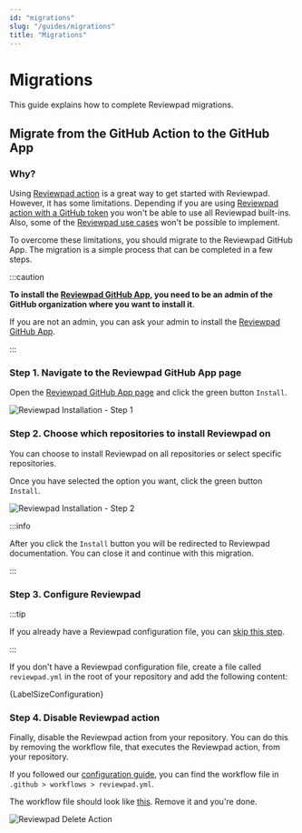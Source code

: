```yaml
---
id: "migrations"
slug: "/guides/migrations"
title: "Migrations"
---
```



# Migrations

This guide explains how to complete Reviewpad migrations.

## Migrate from the GitHub Action to the GitHub App

### Why?

Using [Reviewpad action](/getting-started/installation-action-tokenized) is a great way to get started with Reviewpad. However, it has some limitations. Depending if you are using [Reviewpad action with a GitHub token](/getting-started/installation-action-tokenized) you won't be able to use all Reviewpad built-ins. Also, some of the [Reviewpad use cases](/use-cases) won't be possible to implement.

To overcome these limitations, you should migrate to the Reviewpad GitHub App. The migration is a simple process that can be completed in a few steps.

:::caution

**To install the [Reviewpad GitHub App](https://github.com/apps/reviewpad), you need to be an admin of the GitHub organization where you want to install it**.

If you are not an admin, you can ask your admin to install the [Reviewpad GitHub App](https://github.com/apps/reviewpad).

:::

### Step 1. Navigate to the Reviewpad GitHub App page

Open the [Reviewpad GitHub App page](https://github.com/apps/reviewpad) and click the green button `Install`.

![Reviewpad Installation - Step 1](/img/installation/step1.png)

### Step 2. Choose which repositories to install Reviewpad on

You can choose to install Reviewpad on all repositories or select specific repositories.

Once you have selected the option you want, click the green button `Install`.

![Reviewpad Installation - Step 2](/img/installation/step2.png)

:::info

After you click the `Install` button you will be redirected to Reviewpad documentation. You can close it and continue with this migration.

:::

### Step 3. Configure Reviewpad

:::tip

If you already have a Reviewpad configuration file, you can [skip this step](#step-4-delete-reviewpad-action).

:::

If you don't have a Reviewpad configuration file, create a file called `reviewpad.yml` in the root of your repository and add the following content:

<CodeBlock language="yml" title="reviewpad.yml">{LabelSizeConfiguration}</CodeBlock>

### Step 4. Disable Reviewpad action

Finally, disable the Reviewpad action from your repository. You can do this by removing the workflow file, that executes the Reviewpad action, from your repository.

If you followed our [configuration guide](/getting-started/installation-action-tokenized), you can find the workflow file in `.github > workflows > reviewpad.yml`.

The workflow file should look like [this](/getting-started/installation-action-tokenized/#step-4-add-reviewpad-action-workflow-file). Remove it and you're done.

![Reviewpad Delete Action](/img/migrations/delete-action.gif)
